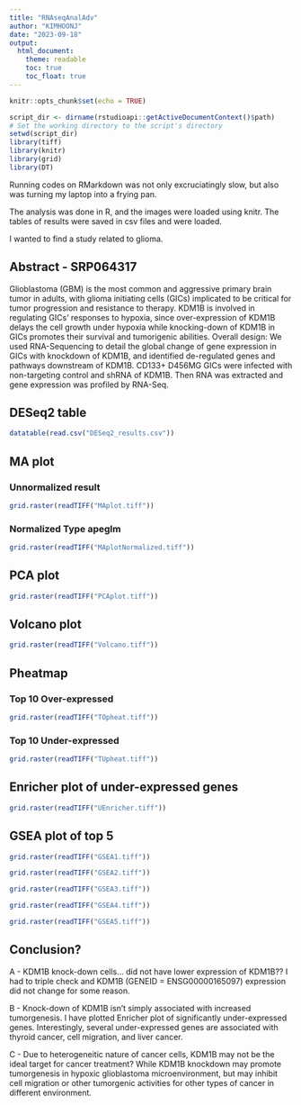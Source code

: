 ```yaml
---
title: "RNAseqAnalAdv"
author: "KIMHOONJ"
date: "2023-09-18"
output: 
  html_document:
    theme: readable
    toc: true
    toc_float: true
---
```


```r
knitr::opts_chunk$set(echo = TRUE)
```

```r
script_dir <- dirname(rstudioapi::getActiveDocumentContext()$path)
# Set the working directory to the script's directory
setwd(script_dir)
library(tiff)
library(knitr)
library(grid)
library(DT)
```

Running codes on RMarkdown was not only excruciatingly slow,
but also was turning my laptop into a frying pan.

The analysis was done in R, and the images were loaded using knitr.
The tables of results were saved in csv files and were loaded.

I wanted to find a study related to glioma. 

## Abstract - SRP064317

Glioblastoma (GBM) is the most common and aggressive primary brain tumor in adults, with glioma initiating cells (GICs) implicated to be critical for tumor progression and resistance to therapy. KDM1B is involved in regulating GICs' responses to hypoxia, since over-expression of KDM1B delays the cell growth under hypoxia while knocking-down of KDM1B in GICs promotes their survival and tumorigenic abilities. Overall design: We used RNA-Sequencing to detail the global change of gene expression in GICs with knockdown of KDM1B, and identified de-regulated genes and pathways downstream of KDM1B. CD133+ D456MG GICs were infected with non-targeting control and shRNA of KDM1B. Then RNA was extracted and gene expression was profiled by RNA-Seq.

## DESeq2 table
```r
datatable(read.csv("DESeq2_results.csv"))
```

## MA plot
### Unnormalized result
```r
grid.raster(readTIFF("MAplot.tiff"))
```

### Normalized Type apeglm
```r
grid.raster(readTIFF("MAplotNormalized.tiff"))
```

## PCA plot
```r
grid.raster(readTIFF("PCAplot.tiff"))
```


## Volcano plot
```r
grid.raster(readTIFF("Volcano.tiff"))
```

## Pheatmap
### Top 10 Over-expressed
```r
grid.raster(readTIFF("TOpheat.tiff"))
```

### Top 10 Under-expressed
```r
grid.raster(readTIFF("TUpheat.tiff"))
```

## Enricher plot of under-expressed genes
```r
grid.raster(readTIFF("UEnricher.tiff"))
```

## GSEA plot of top 5
```r
grid.raster(readTIFF("GSEA1.tiff"))
```
```r
grid.raster(readTIFF("GSEA2.tiff"))
```
```r
grid.raster(readTIFF("GSEA3.tiff"))
```
```r
grid.raster(readTIFF("GSEA4.tiff"))
```
```r
grid.raster(readTIFF("GSEA5.tiff"))
```


## Conclusion?

A - KDM1B knock-down cells... did not have lower expression of KDM1B??
I had to triple check and KDM1B (GENEID = ENSG00000165097) expression did not change for some reason.

B - Knock-down of KDM1B isn't simply associated with increased tumorgenesis.
I have plotted Enricher plot of significantly under-expressed genes.
Interestingly, several under-expressed genes are associated with thyroid cancer,
cell migration, and liver cancer.

C - Due to heterogeneitic nature of cancer cells, KDM1B may not be the ideal target for cancer treatment? While KDM1B knockdown may promote tumorgenesis in hypoxic glioblastoma microenvironment, but may inhibit cell migration or other tumorgenic activities for other types of cancer in different environment.